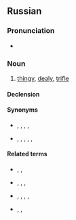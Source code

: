 ==Russian==

===Pronunciation===
* {{ru-IPA|хреноте́нь}}

===Noun===
{{ru-noun+|хреноте́нь|f}}

# {{lb|ru|colloquial}} [[thingy]], [[dealy]], [[trifle]]

====Declension====
{{ru-noun-table|хреноте́нь|f}}

====Synonyms====
* {{l|ru|ерунда́}}, {{l|ru|чушь}}, {{l|ru|дрянь}}, {{l|ru|дребеде́нь}}, {{l|ru|хрень}}
* {{l|ru|вещь}}, {{l|ru|штуко́вина}}, {{l|ru|фигня́}}, {{l|ru|херня́}}, {{l|ru|хрень}}, {{l|ru|хреновина}}

====Related terms====
* {{l|ru|хрен}}, {{l|ru|хрень}}, {{l|ru|хреновина}}
* {{l|ru|хре́нов}}, {{l|ru|хрено́вый}}, {{l|ru|хреноватый}}, {{l|ru|охренителный}}
* {{l|ru|нахреначить}}, {{l|ru|нахреначить}}, {{l|ru|захреначить}}, {{l|ru|охрене́ть}}, {{l|ru|охреневать}}
* {{l|ru|хрено́во}}, {{l|ru|хреновато}}, {{l|ru|охренительно}}